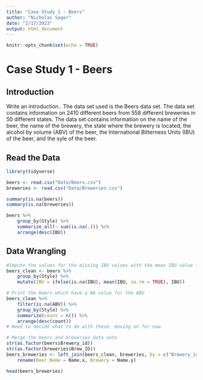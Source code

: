 ```yaml
---
title: "Case Study 1 - Beers"
author: "Nicholas Sager"
date: "2/17/2023"
output: html_document
---
```


```r
knitr::opts_chunk$set(echo = TRUE)
```

# Case Study 1 - Beers

## Introduction

Write an introduction.. The data set used is the Beers data set. The data set contains information on 2410 different beers from 558 different breweries in 50 different states. The data set contains information on the name of the beer, the name of the brewery, the state where the brewery is located, the alcohol by volume (ABV) of the beer, the International Bitterness Units (IBU) of the beer, and the syle of the beer.

## Read the Data
```r
library(tidyverse)

beers <- read.csv("Data/Beers.csv")
breweries <- read.csv("Data/Breweries.csv")

summary(is.na(beers))
summary(is.na(breweries))

beers %>%
    group_by(Style) %>%
    summarize_all(~ sum(is.na(.))) %>%
    arrange(desc(IBU))
```

## Data Wrangling
```r
#Impute the values for the missing IBU values with the mean IBU value for the style of beer
beers_clean <- beers %>%
    group_by(Style) %>%
    mutate(IBU = ifelse(is.na(IBU), mean(IBU, na.rm = TRUE), IBU))

# Print the beers which have a NA value for the ABV
beers_clean %>%
    filter(is.na(ABV)) %>%
    group_by(Style) %>%
    summarize(count = n()) %>%
    arrange(desc(count))
# Need to decide what to do with these. moving on for now.

# Merge the beers and breweries data sets
str(as.factor(beers$Brewery_id))
str(as.factor(breweries$Brew_ID))
beers_breweries <- left_join(beers_clean, breweries, by = c("Brewery_id" = "Brew_ID")) %>%
    rename(Beer_Name = Name.x, Brewery = Name.y)

head(beers_breweries)
```

##